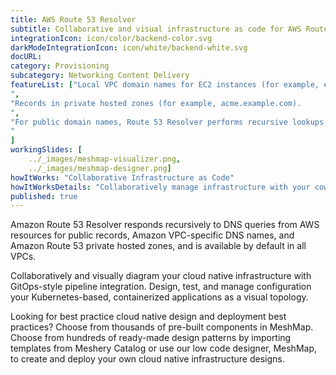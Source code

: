 ```yaml
---
title: AWS Route 53 Resolver  
subtitle: Collaborative and visual infrastructure as code for AWS Route 53 Resolver
integrationIcon: icon/color/backend-color.svg
darkModeIntegrationIcon: icon/white/backend-white.svg
docURL: 
category: Provisioning
subcategory: Networking Content Delivery
featureList: ["Local VPC domain names for EC2 instances (for example, ec2-192-0-2-44.compute-1.amazonaws.com).
",
"Records in private hosted zones (for example, acme.example.com).
",
"For public domain names, Route 53 Resolver performs recursive lookups against public name servers on the internet.
"
]
workingSlides: [
    ../_images/meshmap-visualizer.png,
    ../_images/meshmap-designer.png]
howItWorks: "Collaborative Infrastructure as Code"
howItWorksDetails: "Collaboratively manage infrastructure with your coworkers synchronously sharing the same designs."
published: true
---
```

<p>
    Amazon Route 53 Resolver responds recursively to DNS queries from AWS resources for public records, Amazon VPC-specific DNS names, and Amazon Route 53 private hosted zones, and is available by default in all VPCs.
</p>
<p>
    Collaboratively and visually diagram your cloud native infrastructure with GitOps-style pipeline integration. Design, test, and manage configuration your Kubernetes-based, containerized applications as a visual topology.
</p>
<p>
    Looking for best practice cloud native design and deployment best practices? Choose from thousands of pre-built components in MeshMap. Choose from hundreds of ready-made design patterns by importing templates from Meshery Catalog or use our low code designer, MeshMap, to create and deploy your own cloud native infrastructure designs.
</p>